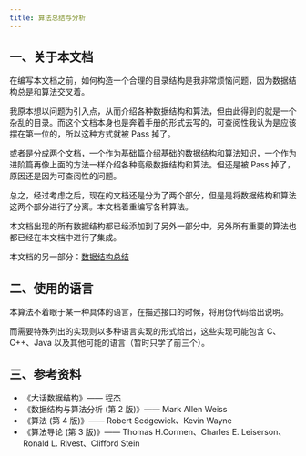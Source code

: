 ```yaml
---
title: 算法总结与分析
---
```


## 一、关于本文档

在编写本文档之前，如何构造一个合理的目录结构是我非常烦恼问题，因为数据结构总是和算法交叉着。

我原本想以问题为引入点，从而介绍各种数据结构和算法，但由此得到的就是一个杂乱的目录。而这个文档本身也是奔着手册的形式去写的，可查阅性我认为是应该摆在第一位的，所以这种方式就被 Pass 掉了。

或者是分成两个文档，一个作为基础篇介绍基础的数据结构和算法知识，一个作为进阶篇再像上面的方法一样介绍各种高级数据结构和算法。但还是被 Pass 掉了，原因还是因为可查阅性的问题。

总之，经过考虑之后，现在的文档还是分为了两个部分，但是是将数据结构和算法这两个部分进行了分离。本文档着重编写各种算法。

本文档出现的所有数据结构都已经添加到了另外一部分中，另外所有重要的算法也都已经在本文档中进行了集成。

本文档的另一部分：[数据结构总结](../数据结构总结/)



## 二、使用的语言

本算法不着眼于某一种具体的语言，在描述接口的时候，将用伪代码给出说明。

而需要特殊列出的实现则以多种语言实现的形式给出，这些实现可能包含 C、C++、Java 以及其他可能的语言（暂时只学了前三个）。



## 三、参考资料

- 《大话数据结构》—— 程杰
- 《数据结构与算法分析 (第 2 版)》—— Mark Allen Weiss
- 《算法 (第 4 版)》—— Robert Sedgewick、Kevin Wayne
- 《算法导论 (第 3 版)》—— Thomas H.Cormen、Charles E. Leiserson、Ronald L. Rivest、Clifford Stein
